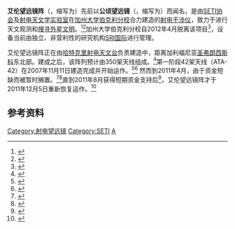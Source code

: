 {{Infobox telescope
| name         = 艾伦望远镜阵<br>ATA
| background   = green
| image        = [[File:C_G-K_-_DSC_0421.jpg|center]] 
| caption      = 艾伦望远镜阵(ATA-42)，2007年11月11日
| organization = [[SETI协会|SETI协会]]及[[射电天文学实验室|射电天文学实验室]]
| location     = [[哈特克里射电天文台|哈特克里射电天文台]]
| coords       = {{coord|40.817|-121.470|region:US-CA_type:landmark|display=it}}
| wavelength   = 
| built        = 
| first_light  = 
| website      = [http://www.seti.org/Page.aspx?pid=503 seti.org] [http://setiquest.info/data/obsinfo Info Service]
| style        = 
| diameter     = 
| diameter2    = 
| diameter3    = 
| angular_resolution = 
| area         = 
| focal_length = 
| mounting     = 
| dome         = 
| commons      = <!-- (Page or category name at Commons) -->
}}

'''艾伦望远镜阵'''（{{lang-en|'''Allen Telescope Array'''}}，缩写为{{lang|en|'''ATA'''}}）先前以'''公顷望远镜'''（{{lang-en|'''One Hectare Telescope'''}}，缩写为{{lang|en|'''1hT'''}}）而闻名，是由[[SETI协会|SETI协会]]及[[射电天文学实验室|射电天文学实验室]]在[[加州大学伯克利分校|加州大学伯克利分校]]合力建造的[[射电干涉仪|射电干涉仪]]，致力于进行天文观测和[[搜寻地外文明计划|搜寻外星文明]]。<ref>{{cite news | author=[[Daniel_Terdiman|Daniel Terdiman]] | url=http://news.cnet.com/8301-13772_3-10121889-52.html | title=SETI's large-scale telescope scans the skies | date=12 December 2008 | work=CNET News | accessdate=2008-12-12 | archive-date=2014-02-01 | archive-url=https://web.archive.org/web/20140201143419/http://news.cnet.com/8301-13772_3-10121889-52.html | dead-url=no }}</ref><ref>{{cite news | author=John Johnson, Jr. | url=http://www.latimes.com/news/printedition/front/la-sci-seti1-2008jun01,0,1621324.story | title=Aliens get a new switchboard: a SETI radio telescope in Northern California | date=1 June 2008 | work=The Los Angeles Times | accessdate=2008-09-29 | archiveurl=https://web.archive.org/web/20081004224517/http://www.latimes.com/news/printedition/front/la-sci-seti1-2008jun01,0,1621324.story | archivedate=2008年10月4日 | deadurl=no }}</ref>加州大学伯克利分校自2012年4月脱离该项目<ref>{{cite web | author=Robert Sanders | title=UC Berkeley passes management of Allen Telescope Array to SRI | url=http://newscenter.berkeley.edu/2012/04/13/uc-berkeley-passes-management-of-allen-telescope-array-to-sri/ | publisher=UC Berkeley  NewsCenter | date=April 13, 2012 | accessdate=29 December 2012 | archive-date=2013-10-23 | archive-url=https://web.archive.org/web/20131023061917/http://newscenter.berkeley.edu/2012/04/13/uc-berkeley-passes-management-of-allen-telescope-array-to-sri/ | dead-url=no }}</ref>，设备当前由独立、非营利性的研究机构[[SRI国际|SRI国际]]进行管理。

艾伦望远镜阵正在由[[哈特克里射电天文台|哈特克里射电天文台]]负责建造中，距离加利福尼亚[[圣弗朗西斯科|圣弗朗西斯科]]东北部{{convert|290|mi}}。建成之后，该阵列预计由350架天线组成。<ref>{{cite web |url=http://archive.seti.org/pdfs/Shostak-spring2009-EnS.pdf |title=存档副本 |accessdate=2015-02-20 |deadurl=yes |archiveurl=https://web.archive.org/web/20150415115307/http://archive.seti.org/pdfs/Shostak-spring2009-EnS.pdf |archivedate=2015-04-15 }}</ref>第一阶段42架天线（ATA-42）在2007年11月11日建造完成并开始运作。<ref name="NYT10-07">{{cite news | author=Dennis Overbye | title=Stretching the Search for Signs of Life | url=http://www.nytimes.com/2007/10/11/science/11seti.html | work=The New York Times | date=11 October 2007 | accessdate=2009-04-14 | archive-date=2021-04-17 | archive-url=https://web.archive.org/web/20210417181357/https://www.nytimes.com/2007/10/11/science/11seti.html | dead-url=no }}</ref><ref>{{cite news | author=Staff writers | url=http://news.bbc.co.uk/2/hi/technology/7041183.stm | title=Skies to be swept for alien life | date=12 October 2007 | work=BBC News | accessdate=2007-10-12 | archiveurl=https://web.archive.org/web/20071012223754/http://news.bbc.co.uk/2/hi/technology/7041183.stm | archivedate=2007年10月12日 | deadurl=no }}</ref> 然而到2011年4月，由于资金短缺而被暂时搁置。<ref>{{cite web |last=Hardy |first=Michael |url=http://fcw.com/articles/2011/04/29/seti-shuts-down-telescopes-due-to-funding-cuts.aspx?s=fcwdaily_020511 |title=Federal Computer Week |publisher=Fcw.com |date=2011-04-29 |accessdate=2011-09-19 |archive-date=2018-11-27 |archive-url=https://web.archive.org/web/20181127130432/https://fcw.com/articles/2011/04/29/seti-shuts-down-telescopes-due-to-funding-cuts.aspx?s=fcwdaily_020511 |dead-url=no }}</ref><ref name="SETI">{{cite web |url=http://archive.seti.org/pdfs/ATA-hibernation.pdf |title=存档副本 |accessdate=2011-04-27 |deadurl=yes |archiveurl=https://web.archive.org/web/20160303185340/http://archive.seti.org/pdfs/ATA-hibernation.pdf |archivedate=2016-03-03 }}</ref>直到2011年8月获得短期资金支持后<ref>{{cite web | author=John Cook | title=Search for ET continues as Paul Allen-backed telescope hits short-term funding goal | url=http://www.geekwire.com/2011/search-continues-paul-allenbacked-telescope-array-hits-shortterm-funding-goal | publisher= | date=August 7, 2011 | accessdate=29 December 2012 | archive-date=2018-11-27 | archive-url=https://web.archive.org/web/20181127125018/https://www.geekwire.com/2011/search-continues-paul-allenbacked-telescope-array-hits-shortterm-funding-goal/ | dead-url=no }}</ref>，艾伦望远镜阵才于2011年12月5日重新恢复运作。<ref name=seti905>{{cite press release | title=SETI Search Resumes at Allen Telescope Array, Targeting New Planets | url=http://www.seti.org/node/905 | publisher=SETI Institute | date=December 5, 2011 | accessdate=29 December 2012 | archive-date=2011-12-08 | archive-url=https://web.archive.org/web/20111208040312/http://www.seti.org/node/905 | dead-url=no }}</ref>

== 参考资料 ==
<references/>
{{Radio astronomy}}

{{Authority control}}
[[Category:射电望远镜|Category:射电望远镜]]
[[Category:SETI|Category:SETI]]
[[Category:加利福尼亞州天文台|A]]